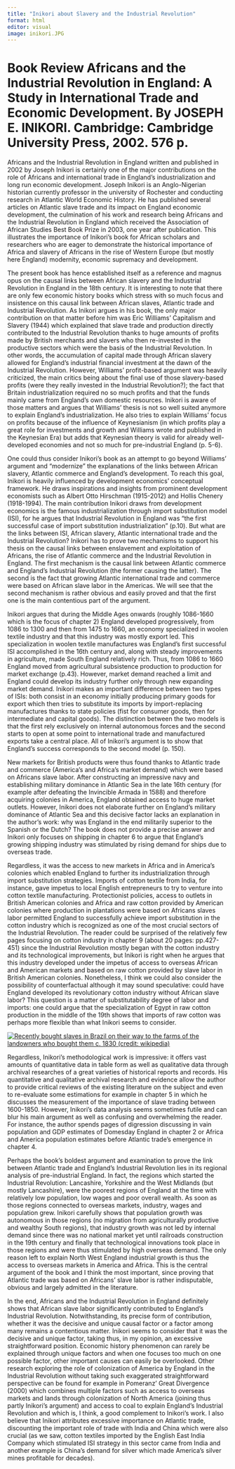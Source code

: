 ```yaml
---
title: "Inikori about Slavery and the Industrial Revolution"
format: html
editor: visual
image: inikori.JPG
---
```


# Book Review Africans and the Industrial Revolution in England: A Study in International Trade and Economic Development. By JOSEPH E. INIKORI. Cambridge: Cambridge University Press, 2002. 576 p.

Africans and the Industrial Revolution in England written and published in 2002 by Joseph Inikori is certainly one of the major contributions on the role of Africans and international trade in England's industrialization and long run economic development. Joseph Inikori is an Anglo-Nigerian historian currently professor in the university of Rochester and conducting research in Atlantic World Economic History. He has published several articles on Atlantic slave trade and its impact on England economic development, the culmination of his work and research being Africans and the Industrial Revolution in England which received the Association of African Studies Best Book Prize in 2003, one year after publication. This illustrates the importance of Inikori's book for African scholars and researchers who are eager to demonstrate the historical importance of Africa and slavery of Africans in the rise of Western Europe (but mostly here England) modernity, economic supremacy and development.

The present book has hence established itself as a reference and magnus opus on the causal links between African slavery and the Industrial Revolution in England in the 18th century. It is interesting to note that there are only few economic history books which stress with so much focus and insistence on this causal link between African slaves, Atlantic trade and Industrial Revolution. As Inikori argues in his book, the only major contribution on that matter before him was Eric Williams' Capitalism and Slavery (1944) which explained that slave trade and production directly contributed to the Industrial Revolution thanks to huge amounts of profits made by British merchants and slavers who then re-invested in the productive sectors which were the basis of the Industrial Revolution. In other words, the accumulation of capital made through African slavery allowed for England's industrial financial investment at the dawn of the Industrial Revolution. However, Williams' profit-based argument was heavily criticized, the main critics being about the final use of those slavery-based profits (were they really invested in the Industrial Revolution?); the fact that Britain industrialization required no so much profits and that the funds mainly came from England's own domestic resources. Inikori is aware of those matters and argues that Williams' thesis is not so well suited anymore to explain England's industrialization. He also tries to explain Williams' focus on profits because of the influence of Keynesianism (in which profits play a great role for investments and growth and Williams wrote and published in the Keynesian Era) but adds that Keynesian theory is valid for already well-developed economies and not so much for pre-industrial England (p. 5-6).

One could thus consider Inikori's book as an attempt to go beyond Williams' argument and "modernize" the explanations of the links between African slavery, Atlantic commerce and England's development. To reach this goal, Inikori is heavily influenced by development economics' conceptual framework. He draws inspirations and insights from prominent development economists such as Albert Otto Hirschman (1915-2012) and Hollis Chenery (1918-1994). The main contribution Inikori draws from development economics is the famous industrialization through import substitution model (ISI), for he argues that Industrial Revolution in England was "the first successful case of import substitution industrialization" (p.10). But what are the links between ISI, African slavery, Atlantic international trade and the Industrial Revolution? Inikori has to prove two mechanisms to support his thesis on the causal links between enslavement and exploitation of Africans, the rise of Atlantic commerce and the Industrial Revolution in England. The first mechanism is the causal link between Atlantic commerce and England's Industrial Revolution (the former causing the latter). The second is the fact that growing Atlantic international trade and commerce were based on African slave labor in the Americas. We will see that the second mechanism is rather obvious and easily proved and that the first one is the main contentious part of the argument.

Inikori argues that during the Middle Ages onwards (roughly 1086-1660 which is the focus of chapter 2) England developed progressively, from 1086 to 1300 and then from 1475 to 1660, an economy specialized in woolen textile industry and that this industry was mostly export led. This specialization in woolen textile manufactures was England's first successful ISI accomplished in the 16th century and, along with steady improvements in agriculture, made South England relatively rich. Thus, from 1086 to 1660 England moved from agricultural subsistence production to production for market exchange (p.43). However, market demand reached a limit and England could develop its industry further only through new expanding market demand. Inikori makes an important difference between two types of ISIs: both consist in an economy initially producing primary goods for export which then tries to substitute its imports by import-replacing manufactures thanks to state policies (fist for consumer goods, then for intermediate and capital goods). The distinction between the two models is that the first rely exclusively on internal autonomous forces and the second starts to open at some point to international trade and manufactured exports take a central place. All of Inikori's argument is to show that England's success corresponds to the second model (p. 150).

New markets for British products were thus found thanks to Atlantic trade and commerce (America's and Africa's market demand) which were based on Africans slave labor. After constructing an impressive navy and establishing military dominance in Atlantic Sea in the late 16th century (for example after defeating the Invincible Armada in 1588) and therefore acquiring colonies in America, England obtained access to huge market outlets. However, Inikori does not elaborate further on England's military dominance of Atlantic Sea and this decisive factor lacks an explanation in the author's work: why was England in the end militarily superior to the Spanish or the Dutch? The book does not provide a precise answer and Inikori only focuses on shipping in chapter 6 to argue that England's growing shipping industry was stimulated by rising demand for ships due to overseas trade.

Regardless, it was the access to new markets in Africa and in America's colonies which enabled England to further its industrialization through import substitution strategies. Imports of cotton textile from India, for instance, gave impetus to local English entrepreneurs to try to venture into cotton textile manufacturing. Protectionist policies, access to outlets in British American colonies and Africa and raw cotton provided by American colonies where production in plantations were based on Africans slaves labor permitted England to successfully achieve import substitution in the cotton industry which is recognized as one of the most crucial sectors of the Industrial Revolution. The reader could be surprised of the relatively few pages focusing on cotton industry in chapter 9 (about 20 pages: pp.427-451) since the Industrial Revolution mostly began with the cotton industry and its technological improvements, but Inikori is right when he argues that this industry developed under the impetus of access to overseas African and American markets and based on raw cotton provided by slave labor in British American colonies. Nonetheless, I think we could also consider the possibility of counterfactual although it may sound speculative: could have England developed its revolutionary cotton industry without African slave labor? This question is a matter of substitutability degree of labor and imports: one could argue that the specialization of Egypt in raw cotton production in the middle of the 19th shows that imports of raw cotton was perhaps more flexible than what Inikori seems to consider.

[![Recently bought slaves in Brazil on their way to the farms of the landowners who bought them c. 1830 (credit: wikipedia)](slavery.jpg)](https://en.wikipedia.org/wiki/Atlantic_slave_trade#/media/File:Slaves_resting_by_Rugendas_01.jpg)

Regardless, Inikori's methodological work is impressive: it offers vast amounts of quantitative data in table form as well as qualitative data through archival researches of a great varieties of historical reports and records. His quantitative and qualitative archival research and evidence allow the author to provide critical reviews of the existing literature on the subject and even to re-evaluate some estimations for example in chapter 5 in which he discusses the measurement of the importance of slave trading between 1600-1850. However, Inikori's data analysis seems sometimes futile and can blur his main argument as well as confusing and overwhelming the reader. For instance, the author spends pages of digression discussing in vain population and GDP estimates of Domesday England in chapter 2 or Africa and America population estimates before Atlantic trade's emergence in chapter 4.

Perhaps the book's boldest argument and examination to prove the link between Atlantic trade and England's Industrial Revolution lies in its regional analysis of pre-industrial England. In fact, the regions which started the Industrial Revolution: Lancashire, Yorkshire and the West Midlands (but mostly Lancashire), were the poorest regions of England at the time with relatively low population, low wages and poor overall wealth. As soon as those regions connected to overseas markets, industry, wages and population grew. Inikori carefully shows that population growth was autonomous in those regions (no migration from agriculturally productive and wealthy South regions), that industry growth was not led by internal demand since there was no national market yet until railroads construction in the 19th century and finally that technological innovations took place in those regions and were thus stimulated by high overseas demand. The only reason left to explain North West England industrial growth is thus the access to overseas markets in America and Africa. This is the central argument of the book and I think the most important, since proving that Atlantic trade was based on Africans' slave labor is rather indisputable, obvious and largely admitted in the literature.

In the end, Africans and the Industrial Revolution in England definitely shows that African slave labor significantly contributed to England's Industrial Revolution. Notwithstanding, its precise form of contribution, whether it was the decisive and unique causal factor or a factor among many remains a contentious matter. Inikori seems to consider that it was the decisive and unique factor, taking thus, in my opinion, an excessive straightforward position. Economic history phenomenon can rarely be explained through unique factors and when one focuses too much on one possible factor, other important causes can easily be overlooked. Other research exploring the role of colonization of America by England in the Industrial Revolution without taking such exaggerated straightforward perspective can be found for example in Pomeranz' Great Divergence (2000) which combines multiple factors such as access to overseas markets and lands through colonization of North America (joining thus partly Inikori's argument) and access to coal to explain England's Industrial Revolution and which is, I think, a good complement to Inikori's work. I also believe that Inikori attributes excessive importance on Atlantic trade, discounting the important role of trade with India and China which were also crucial (as we saw, cotton textiles imported by the English East India Company which stimulated ISI strategy in this sector came from India and another example is China's demand for silver which made America's silver mines profitable for decades).
